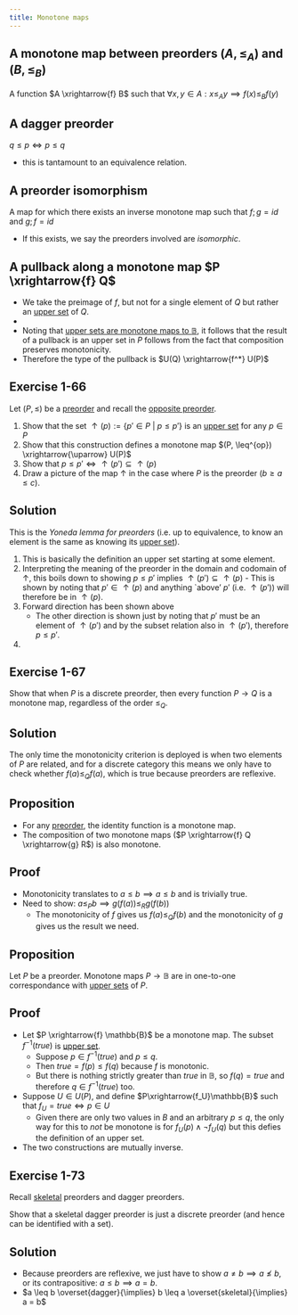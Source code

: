```yaml
---
title: Monotone maps
---
```


::: {.callout-tip icon=false collapse=false}
## A monotone map between preorders $(A, \leq_A)$ and $(B, \leq_B)$
<div id="monotone-map"/></div> A function $A \xrightarrow{f} B$ such that $\forall x,y \in A: x \leq_A y \implies f(x) \leq_B f(y)$
:::

::: {.callout-tip icon=false collapse=false}
## A dagger preorder
<div id="dagger-preorder"/></div>
$q \leq p \iff p \leq q$

- this is tantamount to an equivalence relation.
:::

::: {.callout-tip icon=false collapse=false}
## A preorder isomorphism
<div id="preorder-iso"/></div>
A \monotone map for which there exists an inverse monotone map such that $f;g=id$ and $g;f = id$

- If this exists, we say the preorders involved are *isomorphic*.
:::

::: {.callout-tip icon=false collapse=false}
## A pullback along a monotone map $P \xrightarrow{f} Q$
<div id="pullback-along-monotone"/></div>

- We take the preimage of $f$, but not for a single element of $Q$ but rather an [upper set](3.qmd#upper-set) of $Q$.
- \begin{tikzcd} \pagecolor{white} {(P, \leq_P)} \arrow[d, "f^*(u) \in U(P)"', dashed] \arrow[r, "f"] & {(Q, \leq_Q)} \arrow[ld, "u \in U(Q)"] \\ \mathbb{B}ool& \end{tikzcd}
- Noting that [upper sets are monotone maps to $\mathbb{B}$](#monotones_to_bool), it follows that the result of a pullback is an upper set in $P$ follows from the fact that composition preserves monotonicity.
- Therefore the type of the pullback is $U(Q) \xrightarrow{f^*} U(P)$
:::


::: {.callout-important icon=false collapse=false}
## Exercise 1-66

<div id="1-66"/></div>
Let $(P, \leq)$ be a [preorder](3.qmd#preorder) and recall the [opposite preorder](3.qmd#opposite-preorder).

1. Show that the set $\uparrow(p) := \{p' \in P\ |\ p \leq p'\}$ is an [upper set](3.qmd#upper-set) for any $p \in P$
2. Show that this construction defines a monotone map $(P, \leq^{op}) \xrightarrow{\uparrow} U(P)$
3. Show that $p \leq p' \iff \uparrow(p') \subseteq \uparrow(p)$
4. Draw a picture of the map $\uparrow$ in the case where $P$ is the preorder $(b\geq a \leq c)$.

::: {.callout-note collapse=true appearance="minimal"}
## Solution
This is the *Yoneda lemma for preorders* (i.e. up to equivalence, to know an element is the same as knowing its [upper set](3.qmd#upper-set)).

1. This is basically the definition an upper set starting at some element.
2. Interpreting the meaning of the preorder in the domain and codomain of $\uparrow$, this boils down to showing $p \leq p'$ implies $\uparrow(p') \subseteq \uparrow(p)$
          - This is shown by noting that $p' \in \uparrow(p)$ and anything `above' $p'$ (i.e. $\uparrow(p')$) will therefore be in $\uparrow(p)$.
3. Forward direction has been shown above
    - The other direction is shown just by noting that $p\prime$ must be an element of $\uparrow(p\prime)$ and by the subset relation also in $\uparrow(p')$, therefore $p \leq p'$.
4.  \begin{tikzcd} \pagecolor{white}
      B & & C &  & \{B\} & & \{C\} \\
      & A \arrow[lu] \arrow[ru] & {} \arrow[rr, "\uparrow", dotted, bend left] &  & {}    & \{A, B, C\} \arrow[ru] \arrow[lu] &
    \end{tikzcd}
:::
:::



::: {.callout-important icon=false collapse=false}
## Exercise 1-67

<div id="1-67"/></div>
Show that when $P$ is a discrete preorder, then every function $P \rightarrow Q$ is a monotone map, regardless of the order $\leq_Q$.

::: {.callout-note collapse=true appearance="minimal"}
## Solution
The only time the monotonicity criterion is deployed is when two elements of $P$ are related, and for a discrete category this means we only have to check whether $f(a) \leq_Q f(a)$, which is true because preorders are reflexive.
:::
:::




::: {.callout-note icon=false collapse=false}
## Proposition

<div id="id-monotone"/></div>

- For any [preorder](3.qmd#preorder), the identity function is a monotone map.
- The composition of two monotone maps ($P \xrightarrow{f} Q \xrightarrow{g} R$) is also monotone.

::: {.callout-note collapse=true appearance="minimal"}
## Proof
-  Monotonicity translates to $a \leq b \implies a \leq b$ and is trivially true.
- Need to show: $a \leq_P b \implies g(f(a)) \leq_R g(f(b))$
    - The monotonicity of $f$ gives us $f(a) \leq_Q f(b)$ and the monotonicity of $g$ gives us the result we need.

:::
:::

::: {.callout-note icon=false collapse=false}
## Proposition
<div id="monotones-to-bool"/></div>
Let $P$ be a preorder. Monotone maps $P \rightarrow \mathbb{B}$ are in one-to-one correspondance with [upper sets](3.qmd#upper-set) of $P$.

::: {.callout-note collapse=true appearance="minimal"}
## Proof
-  Let $P \xrightarrow{f} \mathbb{B}$ be a monotone map. The subset $f^{-1}(true)$ is [upper set](3.qmd#upper-set).
    - Suppose $p \in f^{-1}(true)$ and $p \leq q$.
    - Then $true = f(p) \leq f(q)$ because $f$ is monotonic.
    - But there is nothing strictly greater than $true$ in $\mathbb{B}$, so $f(q) = true$ and therefore $q \in f^{-1}(true)$ too.
- Suppose $U \in U(P)$, and define $P\xrightarrow{f_U}\mathbb{B}$ such that $f_U=true \iff p \in U$
    - Given there are only two values in $B$ and an arbitrary $p\leq q$, the only way for this to *not* be monotone is for $f_U(p) \land \neg f_U(q)$ but this defies the definition of an upper set.
- The two constructions are mutually inverse.

:::
:::


::: {.callout-important icon=false collapse=false}
## Exercise 1-73

<div id="1-73"/></div>
Recall [skeletal](3.qmd#skeletality) preorders and dagger preorders.

Show that a skeletal dagger preorder is just a discrete preorder (and hence can be identified with a set).

::: {.callout-note collapse=true appearance="minimal"}
## Solution
-  Because preorders are reflexive, we just have to show $a \ne b \implies a \not\leq b$, or its contrapositive: $a \leq b \implies a = b$.
- $a \leq b \overset{dagger}{\implies} b \leq a \overset{skeletal}{\implies} a = b$
:::
:::